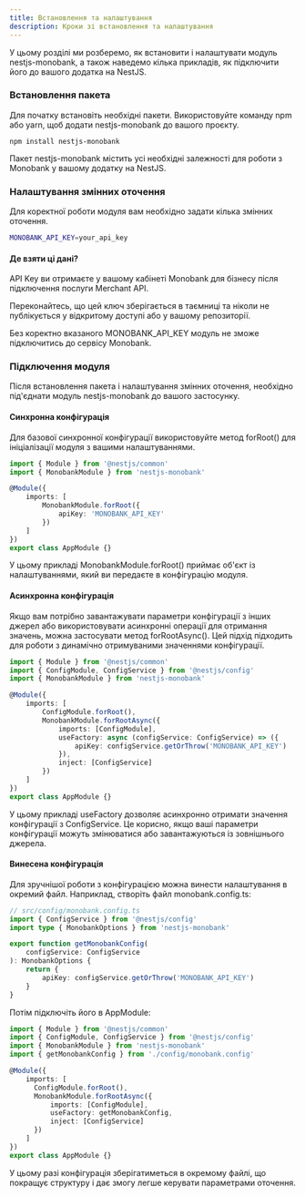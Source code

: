 ```yaml
---
title: Встановлення та налаштування
description: Кроки зі встановлення та налаштування
---
```


У цьому розділі ми розберемо, як встановити і налаштувати модуль nestjs-monobank, а також наведемо кілька прикладів, як підключити його до вашого додатка на NestJS.

<Steps />

### Встановлення пакета

Для початку встановіть необхідні пакети. Використовуйте команду npm або yarn, щоб додати nestjs-monobank до вашого проєкту.

```package-install
npm install nestjs-monobank
```

Пакет nestjs-monobank містить усі необхідні залежності для роботи з Monobank у вашому додатку на NestJS.

### Налаштування змінних оточення

Для коректної роботи модуля вам необхідно задати кілька змінних оточення.

```bash
MONOBANK_API_KEY=your_api_key
```

#### Де взяти ці дані?

API Key ви отримаєте у вашому кабінеті Monobank для бізнесу після підключення послуги Merchant API.

Переконайтесь, що цей ключ зберігається в таємниці та ніколи не публікується у відкритому доступі або у вашому репозиторії.

Без коректно вказаного MONOBANK_API_KEY модуль не зможе підключитись до сервісу Monobank.

### Підключення модуля

Після встановлення пакета і налаштування змінних оточення, необхідно під'єднати модуль nestjs-monobank до вашого застосунку.

#### Синхронна конфігурація

Для базової синхронної конфігурації використовуйте метод forRoot() для ініціалізації модуля з вашими налаштуваннями.

```typescript
import { Module } from '@nestjs/common'
import { MonobankModule } from 'nestjs-monobank'

@Module({
    imports: [
        MonobankModule.forRoot({
            apiKey: 'MONOBANK_API_KEY'
        })
    ]
})
export class AppModule {}
```

У цьому прикладі MonobankModule.forRoot() приймає об'єкт із налаштуваннями, який ви передаєте в конфігурацію модуля.

#### Асинхронна конфігурація

Якщо вам потрібно завантажувати параметри конфігурації з інших джерел або використовувати асинхронні операції для отримання значень, можна застосувати метод forRootAsync(). Цей підхід підходить для роботи з динамічно отримуваними значеннями конфігурації.

```typescript
import { Module } from '@nestjs/common'
import { ConfigModule, ConfigService } from '@nestjs/config'
import { MonobankModule } from 'nestjs-monobank'

@Module({
    imports: [
        ConfigModule.forRoot(),
        MonobankModule.forRootAsync({
            imports: [ConfigModule],
            useFactory: async (configService: ConfigService) => ({
                apiKey: configService.getOrThrow('MONOBANK_API_KEY')
            }),
            inject: [ConfigService]
        })
    ]
})
export class AppModule {}
```

У цьому прикладі useFactory дозволяє асинхронно отримати значення конфігурації з ConfigService. Це корисно, якщо ваші параметри конфігурації можуть змінюватися або завантажуються із зовнішнього джерела.

#### Винесена конфігурація

Для зручнішої роботи з конфігурацією можна винести налаштування в окремий файл. Наприклад, створіть файл monobank.config.ts:

```typescript
// src/config/monobank.config.ts
import { ConfigService } from '@nestjs/config'
import type { MonobankOptions } from 'nestjs-monobank'

export function getMonobankConfig(
    configService: ConfigService
): MonobankOptions {
    return {
        apiKey: configService.getOrThrow('MONOBANK_API_KEY')
    }
}
```

Потім підключіть його в AppModule:

```typescript
import { Module } from '@nestjs/common'
import { ConfigModule, ConfigService } from '@nestjs/config'
import { MonobankModule } from 'nestjs-monobank'
import { getMonobankConfig } from './config/monobank.config'

@Module({
    imports: [
      ConfigModule.forRoot(),
      MonobankModule.forRootAsync({
          imports: [ConfigModule],
          useFactory: getMonobankConfig,
          inject: [ConfigService]
      })
    ]
})
export class AppModule {}
```

У цьому разі конфігурація зберігатиметься в окремому файлі, що покращує структуру і дає змогу легше керувати параметрами оточення.
